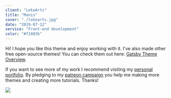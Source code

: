 ```yaml
---
client: "LekoArts"
title: "Manis"
cover: "./lekoarts.jpg"
date: "2019-07-12"
service: "Front-end development"
color: "#f1803b"
---
```


Hi!
I hope you like this theme and enjoy working with it. I've also made other free open-source themes! You can check them out here: [Gatsby Theme Overview](https://themes.lekoarts.de).

If you want to see more of my work I recommend visiting my [personal portfolio](https://www.lekoarts.de?utm_source=emma&utm_medium=Starter). By pledging to my [patreon campaign](https://www.patreon.com/lekoarts) you help me making more themes and creating more tutorials. Thanks!

![](./lekoarts.jpg)
